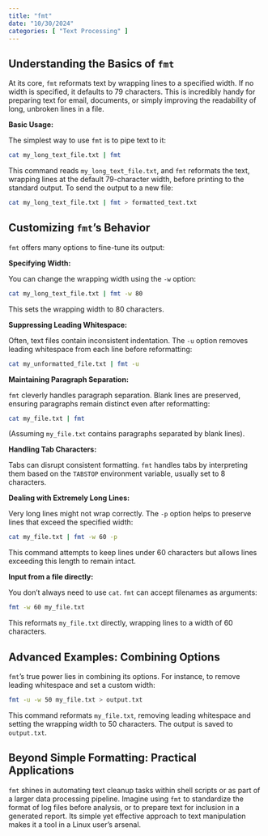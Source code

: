 ```yaml
---
title: "fmt"
date: "10/30/2024"
categories: [ "Text Processing" ]
---
```

## Understanding the Basics of `fmt`

At its core, `fmt` reformats text by wrapping lines to a specified width.  If no width is specified, it defaults to 79 characters. This is incredibly handy for preparing text for email, documents, or simply improving the readability of long, unbroken lines in a file.

**Basic Usage:**

The simplest way to use `fmt` is to pipe text to it:

```bash
cat my_long_text_file.txt | fmt
```

This command reads `my_long_text_file.txt`, and `fmt` reformats the text, wrapping lines at the default 79-character width, before printing to the standard output.  To send the output to a new file:

```bash
cat my_long_text_file.txt | fmt > formatted_text.txt
```

## Customizing `fmt`'s Behavior

`fmt` offers many options to fine-tune its output:

**Specifying Width:**

You can change the wrapping width using the `-w` option:

```bash
cat my_long_text_file.txt | fmt -w 80
```

This sets the wrapping width to 80 characters.


**Suppressing Leading Whitespace:**

Often, text files contain inconsistent indentation.  The `-u` option removes leading whitespace from each line before reformatting:

```bash
cat my_unformatted_file.txt | fmt -u
```

**Maintaining Paragraph Separation:**

`fmt` cleverly handles paragraph separation.  Blank lines are preserved, ensuring paragraphs remain distinct even after reformatting:


```bash
cat my_file.txt | fmt
```

(Assuming `my_file.txt` contains paragraphs separated by blank lines).


**Handling Tab Characters:**

Tabs can disrupt consistent formatting. `fmt` handles tabs by interpreting them based on the `TABSTOP` environment variable, usually set to 8 characters.

**Dealing with Extremely Long Lines:**

Very long lines might not wrap correctly.  The `-p` option helps to preserve lines that exceed the specified width:


```bash
cat my_file.txt | fmt -w 60 -p
```

This command attempts to keep lines under 60 characters but allows lines exceeding this length to remain intact.


**Input from a file directly:**

You don't always need to use `cat`. `fmt` can accept filenames as arguments:

```bash
fmt -w 60 my_file.txt
```

This reformats `my_file.txt` directly, wrapping lines to a width of 60 characters.


## Advanced Examples: Combining Options

`fmt`'s true power lies in combining its options.  For instance, to remove leading whitespace and set a custom width:

```bash
fmt -u -w 50 my_file.txt > output.txt
```

This command reformats `my_file.txt`, removing leading whitespace and setting the wrapping width to 50 characters. The output is saved to `output.txt`.


##  Beyond Simple Formatting:  Practical Applications


`fmt` shines in automating text cleanup tasks within shell scripts or as part of a larger data processing pipeline.  Imagine using `fmt` to standardize the format of log files before analysis, or to prepare text for inclusion in a generated report.  Its simple yet effective approach to text manipulation makes it a tool in a Linux user's arsenal.

